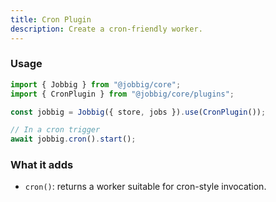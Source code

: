 ```yaml
---
title: Cron Plugin
description: Create a cron-friendly worker.
---
```


### Usage

```ts
import { Jobbig } from "@jobbig/core";
import { CronPlugin } from "@jobbig/core/plugins";

const jobbig = Jobbig({ store, jobs }).use(CronPlugin());

// In a cron trigger
await jobbig.cron().start();
```

### What it adds

- `cron()`: returns a worker suitable for cron-style invocation.


